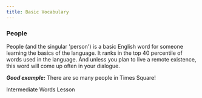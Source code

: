 ```yaml
---
title: Basic Vocabulary
---
```

<Logo />

<Lesson title="Basic Words Lesson">

### People
People (and the singular 'person') is a basic English word for someone learning the basics of the language. It ranks in the top 40 percentile of words used in the language. And unless you plan to live a remote existence, this word will come up often in your dialogue.

***Good example:*** There are so many people in Times Square!

<Link href="/lessons/vocabulary/intermediate" passHref>
  <a>Intermediate Words Lesson</a>
</Link>

</Lesson>